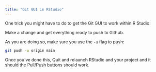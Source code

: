 ```yaml
---
title: "Git GUI in RStudio"
---
```


One trick you might have to do to get the Git GUI to work within R Studio:

Make a change and get everything ready to push to Github.

As you are doing so, make sure you use the `-u` flag to push:

```bash
git push -u origin main
```

Once you've done this, Quit and relaunch RStudio and your project and it should the Pull/Push buttons should work.
